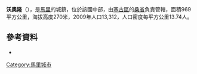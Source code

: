 '''沃奧隆'''（{{lang-fr|Ouolon}}），是[[馬里|馬里]]的城鎮，位於該國中部，由[[塞古區|塞古區]]的[[桑省|桑省]]負責管轄，面積969平方公里，海拔高度270米，2009年人口13,312，人口密度每平方公里13.74人。

==參考資料==
*{{cite web|url=http://mali-reforme-telecom.mctmtl.com/previsions.pdf|title=Previsions de desserte des communes pour la periode de 2001-2005|publisher=Mali Reforme Telecom|accessdate=February 17, 2009|deadurl=yes|archiveurl=https://web.archive.org/web/20040829024117/http://mali-reforme-telecom.mctmtl.com/previsions.pdf|archivedate=2004年8月29日}}

{{coord|13|29|18|N|4|50|45|W|source:kolossus-itwiki|display=title}}

{{塞古區}}

[[Category:馬里城市|Category:馬里城市]]


{{Mali-geo-stub}}